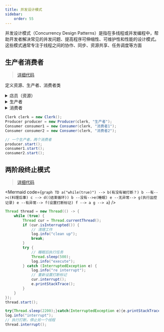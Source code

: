 ```yaml
---
title: 并发设计模式
sidebar:
    order: 55
---
```



并发设计模式（Concurrency Design Patterns）是指在多线程或并发编程中，帮助开发者解决常见的并发问题、提高程序可伸缩性、可维护性和性能的设计模式。这些模式通常专注于线程之间的协作、同步、资源共享、任务调度等方面

## 生产者消费者

> [详细代码](https://github.com/follow1123/java-basics/blob/main/src/main/java/cn/y/java/multithreading/thread_communication/producer_comsumer/ProducerConsumerTest.java)

定义资源、生产者、消费者类

<details>

<summary>店员（资源）</summary>

```java {7,10,16,19}
public class Clerk {
    private int product;

    public synchronized void addProduct(){
        if (product == 20){
            try {wait();} catch (InterruptedException e) {throw new RuntimeException(e);}
        }else {
            System.out.println(Thread.currentThread().getName() + "开始生成商品---" + ++product);
            notifyAll();
        }
    }

    public synchronized void minusProduct(){
        if (product == 0){
            try {wait();} catch (InterruptedException e) {throw new RuntimeException(e);}
        }else {
            System.out.println(Thread.currentThread().getName() + "开始消费商品---" + product--);
            notifyAll();
        }

    }
}
```

</details>

<details>

<summary>生产者</summary>

```java
public class Producer extends Thread{
    private Clerk clerk;

    public Producer(Clerk clerk, String name){
        this.clerk = clerk;
        this.setName(name);
    }

    @Override
    public void run() {
        while (true) {
            try {Thread.sleep(80);} catch (InterruptedException e) {throw new RuntimeException(e);}
            clerk.addProduct();
        }
    }
}
```

</details>

<details>

<summary>消费者</summary>

```java
public class Consumer extends Thread{
    private Clerk clerk;

    public Consumer(Clerk clerk, String name){
        this.clerk = clerk;
        this.setName(name);
    }

    @Override
    public void run() {
        while (true) {
            try {Thread.sleep(200);} catch (InterruptedException e) {throw new RuntimeException(e);}
            clerk.minusProduct();
        }
    }
}
```

</details>

```java
Clerk clerk = new Clerk();
Producer producer = new Producer(clerk, "生产者");
Consumer consumer1 = new Consumer(clerk, "消费者1");
Consumer consumer2 = new Consumer(clerk, "消费者2");

// 一个生产者，两个消费者
producer.start();
consumer1.start();
consumer2.start();
```

## 两阶段终止模式

> [详细代码](https://github.com/follow1123/java-basics/blob/main/src/main/java/cn/y/java/juc/design_pattern/TwoPhaseTerminationTest.java)

<Mermaid
    code={`
graph TD
a("while(true)") --> b(有没有被打断？)
b --有-->c(料理后事)
c --> d((结束循环))
b --没有-->e(睡眠)
e --无异常--> g(执行监控记录)
e --有异常--> f(设置打断标记)
f --> a
g --> a
`}
/>

```java
Thread thread = new Thread(() -> {
    while (true) {
        Thread cur = Thread.currentThread();
        if (cur.isInterrupted()) {
            // 清理工作
            log.info("clean up");
            break;
        }
        try {
            // 睡眠后执行任务
            Thread.sleep(500);
            log.info("execute");
        } catch (InterruptedException e) {
            log.info("re interrupt");
            // 重新设置打断标记
            cur.interrupt();
            e.printStackTrace();
        }
    }
});
thread.start();

try{Thread.sleep(2200);}catch(InterruptedException e){e.printStackTrace();}
log.info("interrupt");
// 执行打断，停止另一个线程
thread.interrupt();
```
